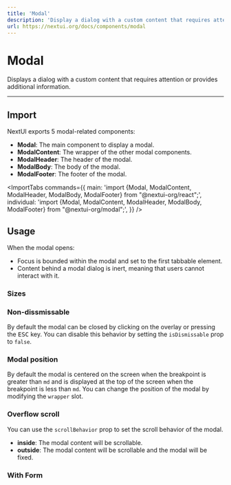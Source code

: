 ```yaml
---
title: 'Modal'
description: 'Display a dialog with a custom content that requires attention or provides additional information.'
url: https://nextui.org/docs/components/modal
---
```


# Modal

Displays a dialog with a custom content that requires attention or provides additional information.

<ComponentLinks component="modal" reactAriaHook="useModal" />

---

## Import

NextUI exports 5 modal-related components:

- **Modal**: The main component to display a modal.
- **ModalContent**: The wrapper of the other modal components. 
- **ModalHeader**: The header of the modal.
- **ModalBody**: The body of the modal.
- **ModalFooter**: The footer of the modal.

<ImportTabs
  commands={{
    main: 'import {Modal, ModalContent, ModalHeader, ModalBody, ModalFooter} from "@nextui-org/react";',
    individual: 'import {Modal, ModalContent, ModalHeader, ModalBody, ModalFooter} from "@nextui-org/modal";',
  }}
/>

## Usage

When the modal opens:

- Focus is bounded within the modal and set to the first tabbable element.
- Content behind a modal dialog is inert, meaning that users cannot interact with it.

<CodeDemo title="Usage" files={modalContent.usage} />


### Sizes

<CodeDemo title="Sizes" files={modalContent.sizes} />

### Non-dissmissable

By default the modal can be closed by clicking on the overlay or pressing the <Kbd>ESC</Kbd> key. 
You can disable this behavior by setting the `isDismissable` prop to `false`.

<CodeDemo title="Non-dissmissible" files={modalContent.nonDismissable} />

### Modal position

By default the modal is centered on the screen when the breakpoint is greater than `md` and is displayed at the top of the
screen when the breakpoint is less than `md`. You can change the position of the modal by modifying the `wrapper` slot.

<CodeDemo title="Modal position" files={modalContent.position} highlightedLines="12"/>

### Overflow scroll

You can use the `scrollBehavior` prop to set the scroll behavior of the modal.

- **inside**: The modal content will be scrollable.
- **outside**: The modal content will be scrollable and the modal will be fixed.

<CodeDemo title="Overflow scroll" files={modalContent.overflow} />

### With Form

<CodeDemo title="With Form" files={modalContent.form} />

